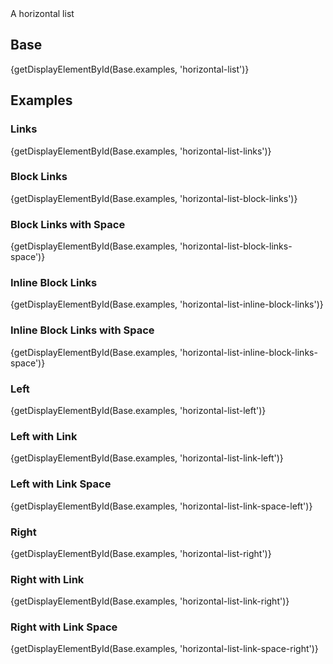 
<div className="doc lead">
  A horizontal list
</div>

## Base
<CodeView>
  {getDisplayElementById(Base.examples, 'horizontal-list')}
</CodeView>

## Examples

### Links
<CodeView>
  {getDisplayElementById(Base.examples, 'horizontal-list-links')}
</CodeView>

### Block Links
<CodeView>
  {getDisplayElementById(Base.examples, 'horizontal-list-block-links')}
</CodeView>

### Block Links with Space
<CodeView>
  {getDisplayElementById(Base.examples, 'horizontal-list-block-links-space')}
</CodeView>

### Inline Block Links
<CodeView>
  {getDisplayElementById(Base.examples, 'horizontal-list-inline-block-links')}
</CodeView>

### Inline Block Links with Space
<CodeView>
  {getDisplayElementById(Base.examples, 'horizontal-list-inline-block-links-space')}
</CodeView>

### Left
<CodeView>
  {getDisplayElementById(Base.examples, 'horizontal-list-left')}
</CodeView>

### Left with Link
<CodeView>
  {getDisplayElementById(Base.examples, 'horizontal-list-link-left')}
</CodeView>

### Left with Link Space
<CodeView>
  {getDisplayElementById(Base.examples, 'horizontal-list-link-space-left')}
</CodeView>

### Right
<CodeView>
  {getDisplayElementById(Base.examples, 'horizontal-list-right')}
</CodeView>

### Right with Link
<CodeView>
  {getDisplayElementById(Base.examples, 'horizontal-list-link-right')}
</CodeView>

### Right with Link Space
<CodeView>
  {getDisplayElementById(Base.examples, 'horizontal-list-link-space-right')}
</CodeView>
